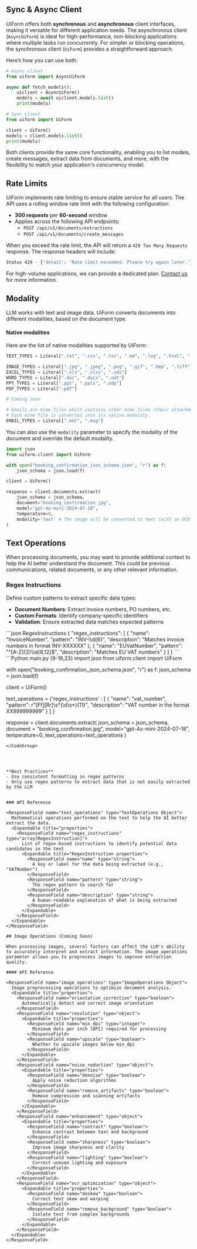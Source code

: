 ## Sync & Async Client


UiForm offers both **synchronous** and **asynchronous** client interfaces, making it versatile for different application needs. The asynchronous client (`AsyncUiForm`) is ideal for high-performance, non-blocking applications where multiple tasks run concurrently. For simpler or blocking operations, the synchronous client (`UiForm`) provides a straightforward approach.

Here’s how you can use both:

```python
# Async client
from uiform import AsyncUiForm

async def fetch_models():
    uiclient = AsyncUiForm()
    models = await uiclient.models.list()
    print(models)

# Sync client
from uiform import UiForm

client = UiForm()
models = client.models.list()
print(models)
```

Both clients provide the same core functionality, enabling you to list models, create messages, extract data from documents, and more, with the flexibility to match your application's concurrency model.


## Rate Limits

UiForm implements rate limiting to ensure stable service for all users. The API uses a rolling window rate limit with the following configuration:

- **300 requests** per **60-second** window
- Applies across the following API endpoints:
  - `POST /api/v1/documents/extractions`
  - `POST /api/v1/documents/create_messages`

When you exceed the rate limit, the API will return a `429 Too Many Requests` response. The response headers will include:

```bash
Status 429 - {'detail': 'Rate limit exceeded. Please try again later.'}
```

For high-volume applications, we can provide a dedicated plan. [Contact us](mailto:contact@uiform.com) for more information.


## Modality

LLM works with text and image data. UiForm converts documents into different modalities, based on the document type.

#### Native modalities

Here are the list of native modalities supported by UiForm:

<CodeGroup>

```python text
TEXT_TYPES = Literal[".txt", ".csv", ".tsv", ".md", ".log", ".html", ".htm", ".xml", ".json", ".yaml", ".yml", ".rtf", ".ini", ".conf", ".cfg", ".nfo", ".srt", ".sql", ".sh", ".bat", ".ps1", ".js", ".jsx", ".ts", ".tsx", ".py", ".java", ".c", ".cpp", ".cs", ".rb", ".php", ".swift", ".kt", ".go", ".rs", ".pl", ".r", ".m", ".scala"]
```


```python image
IMAGE_TYPES = Literal[".jpg", ".jpeg", ".png", ".gif", ".bmp", ".tiff"]
EXCEL_TYPES = Literal[".xls", ".xlsx", ".ods"]
WORD_TYPES = Literal[".doc", ".docx", ".odt"]
PPT_TYPES = Literal[".ppt", ".pptx", ".odp"]
PDF_TYPES = Literal[".pdf"]
```

```python audio
# Coming soon
```

```python email
# Emails are mime files which contains other mime files (their attachments). 
# Each mime file is converted into its native modality.
EMAIL_TYPES = Literal[".eml", ".msg"]
```

</CodeGroup>


You can also use the `modality` parameter to specify the modality of the document and override the default modality.

```Python {14-15}
import json
from uiform.client import UiForm

with open("booking_confirmation_json_schema.json", "r") as f:
    json_schema = json.load(f)

client = UiForm()

response = client.documents.extract(
    json_schema = json_schema,
    document="booking_confirmation.jpg",
    model="gpt-4o-mini-2024-07-18",
    temperature=0,
    modality='text' # The image will be converted to text (with an OCR model) before being sent to the LLM
)
```

## Text Operations

When processing documents, you may want to provide additional context to help the AI better understand the document. This could be previous communications, related documents, or any other relevant information.

### Regex Instructions

Define custom patterns to extract specific data types:
- **Document Numbers**: Extract invoice numbers, PO numbers, etc.
- **Custom Formats**: Identify company-specific identifiers
- **Validation**: Ensure extracted data matches expected patterns

<CodeGroup>
```json RegexInstructions
{
  "regex_instructions": [
    {
      "name": "InvoiceNumber",
      "pattern": "INV-\\d{6}",
      "description": "Matches invoice numbers in format INV-XXXXXX"
    },
    {
      "name": "EUVatNumber",
      "pattern": "^[A-Z]{2}\\d{8,12}$",
      "description": "Matches EU VAT numbers"
    }
  ]
}
```
```Python main.py {9-16,23}
import json
from uiform.client import UiForm

with open("booking_confirmation_json_schema.json", "r") as f:
    json_schema = json.load(f)

client = UiForm()

text_operations = {'regex_instructions' : [
        {
            "name": "vat_number",
            "pattern": r"[Ff][Rr]\s*(\d\s*){11}",
            "description": "VAT number in the format XX999999999"
        }
    ]
}

response = client.documents.extract(
    json_schema = json_schema,
    document = "booking_confirmation.jpg",
    model="gpt-4o-mini-2024-07-18",
    temperature=0,
    text_operations=text_operations
)
```
</CodeGroup>




**Best Practices**
- Use consistent formatting in regex patterns
- Only use regex patterns to extract data that is not easily extracted by the LLM


### API Reference

<ResponseField name="text_operations" type="TextOperations Object">
  Mathematical operations performed on the text to help the AI better extract the data.
  <Expandable title="properties">
    <ResponseField name="regex_instructions" type="array[RegexInstruction]">
      List of regex-based instructions to identify potential data candidates in the text
      <Expandable title="RegexInstruction properties">
        <ResponseField name="name" type="string">
          A key or label for the data being extracted (e.g., "VATNumber")
        </ResponseField>
        <ResponseField name="pattern" type="string">
          The regex pattern to search for
        </ResponseField>
        <ResponseField name="description" type="string">
          A human-readable explanation of what is being extracted
        </ResponseField>
      </Expandable>
    </ResponseField>
  </Expandable>
</ResponseField>

## Image Operations (Coming Soon)

When processing images, several factors can affect the LLM's ability to accurately interpret and extract information. The image_operations parameter allows you to preprocess images to improve extraction quality.

#### API Reference

<ResponseField name="image_operations" type="ImageOperations Object">
  Image preprocessing operations to optimize document analysis.
  <Expandable title="properties">
    <ResponseField name="orientation_correction" type="boolean">
      Automatically detect and correct image orientation
    </ResponseField>
    <ResponseField name="resolution" type="object">
      <Expandable title="properties">
        <ResponseField name="min_dpi" type="integer">
          Minimum dots per inch (DPI) required for processing
        </ResponseField>
        <ResponseField name="upscale" type="boolean">
          Whether to upscale images below min_dpi
        </ResponseField>
      </Expandable>
    </ResponseField>
    <ResponseField name="noise_reduction" type="object">
      <Expandable title="properties">
        <ResponseField name="denoise" type="boolean">
          Apply noise reduction algorithms
        </ResponseField>
        <ResponseField name="remove_artifacts" type="boolean">
          Remove compression and scanning artifacts
        </ResponseField>
      </Expandable>
    </ResponseField>
    <ResponseField name="enhancement" type="object">
      <Expandable title="properties">
        <ResponseField name="contrast" type="boolean">
          Enhance contrast between text and background
        </ResponseField>
        <ResponseField name="sharpness" type="boolean">
          Improve image sharpness and clarity
        </ResponseField>
        <ResponseField name="lighting" type="boolean">
          Correct uneven lighting and exposure
        </ResponseField>
      </Expandable>
    </ResponseField>
    <ResponseField name="ocr_optimization" type="object">
      <Expandable title="properties">
        <ResponseField name="deskew" type="boolean">
          Correct text skew and warping
        </ResponseField>
        <ResponseField name="remove_background" type="boolean">
          Isolate text from complex backgrounds
        </ResponseField>
      </Expandable>
    </ResponseField>
  </Expandable>
</ResponseField>

